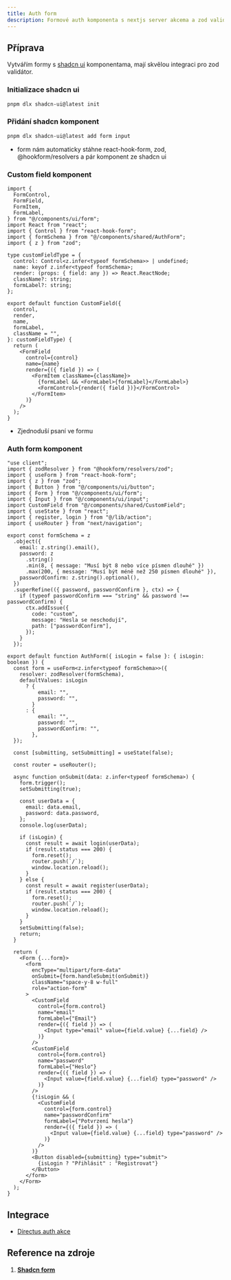 ```yaml
---
title: Auth form
description: Formové auth komponenta s nextjs server akcema a zod validací
---
```


## Příprava

Vytvářím formy s [shadcn ui](https://ui.shadcn.com) komponentama, mají skvělou integraci pro zod validátor.

### Initializace shadcn ui

```bash
pnpm dlx shadcn-ui@latest init
```

### Přidání shadcn komponent

```bash
pnpm dlx shadcn-ui@latest add form input
```

- form nám automaticky stáhne react-hook-form, zod, @hookform/resolvers a pár komponent ze shadcn ui

### Custom field komponent

```tsx
import {
  FormControl,
  FormField,
  FormItem,
  FormLabel,
} from "@/components/ui/form";
import React from "react";
import { Control } from "react-hook-form";
import { formSchema } from "@/components/shared/AuthForm";
import { z } from "zod";

type customFieldType = {
  control: Control<z.infer<typeof formSchema>> | undefined;
  name: keyof z.infer<typeof formSchema>;
  render: (props: { field: any }) => React.ReactNode;
  className?: string;
  formLabel?: string;
};

export default function CustomField({
  control,
  render,
  name,
  formLabel,
  className = "",
}: customFieldType) {
  return (
    <FormField
      control={control}
      name={name}
      render={({ field }) => (
        <FormItem className={className}>
          {formLabel && <FormLabel>{formLabel}</FormLabel>}
          <FormControl>{render({ field })}</FormControl>
        </FormItem>
      )}
    />
  );
}
```

- Zjednoduší psaní ve formu

### Auth form komponent

```tsx
"use client";
import { zodResolver } from "@hookform/resolvers/zod";
import { useForm } from "react-hook-form";
import { z } from "zod";
import { Button } from "@/components/ui/button";
import { Form } from "@/components/ui/form";
import { Input } from "@/components/ui/input";
import CustomField from "@/components/shared/CustomField";
import { useState } from "react";
import { register, login } from "@/lib/action";
import { useRouter } from "next/navigation";

export const formSchema = z
  .object({
    email: z.string().email(),
    password: z
      .string()
      .min(8, { message: "Musí být 8 nebo více písmen dlouhé" })
      .max(200, { message: "Musí být méně než 250 písmen dlouhé" }),
    passwordConfirm: z.string().optional(),
  })
  .superRefine(({ password, passwordConfirm }, ctx) => {
    if (typeof passwordConfirm === "string" && password !== passwordConfirm) {
      ctx.addIssue({
        code: "custom",
        message: "Hesla se neschodují",
        path: ["passwordConfirm"],
      });
    }
  });

export default function AuthForm({ isLogin = false }: { isLogin: boolean }) {
  const form = useForm<z.infer<typeof formSchema>>({
    resolver: zodResolver(formSchema),
    defaultValues: isLogin
      ? {
          email: "",
          password: "",
        }
      : {
          email: "",
          password: "",
          passwordConfirm: "",
        },
  });

  const [submitting, setSubmitting] = useState(false);

  const router = useRouter();

  async function onSubmit(data: z.infer<typeof formSchema>) {
    form.trigger();
    setSubmitting(true);

    const userData = {
      email: data.email,
      password: data.password,
    };
    console.log(userData);

    if (isLogin) {
      const result = await login(userData);
      if (result.status === 200) {
        form.reset();
        router.push(`/`);
        window.location.reload();
      }
    } else {
      const result = await register(userData);
      if (result.status === 200) {
        form.reset();
        router.push(`/`);
        window.location.reload();
      }
    }
    setSubmitting(false);
    return;
  }

  return (
    <Form {...form}>
      <form
        encType="multipart/form-data"
        onSubmit={form.handleSubmit(onSubmit)}
        className="space-y-8 w-full"
        role="action-form"
      >
        <CustomField
          control={form.control}
          name="email"
          formLabel={"Email"}
          render={({ field }) => (
            <Input type="email" value={field.value} {...field} />
          )}
        />
        <CustomField
          control={form.control}
          name="password"
          formLabel={"Heslo"}
          render={({ field }) => (
            <Input value={field.value} {...field} type="password" />
          )}
        />
        {!isLogin && (
          <CustomField
            control={form.control}
            name="passwordConfirm"
            formLabel={"Potvrzení hesla"}
            render={({ field }) => (
              <Input value={field.value} {...field} type="password" />
            )}
          />
        )}
        <Button disabled={submitting} type="submit">
          {isLogin ? "Přihlásit" : "Registrovat"}
        </Button>
      </form>
    </Form>
  );
}
```

## Integrace

- [Directus auth akce](/docs/getting-started/auth-directus)

## Reference na zdroje

1. **[Shadcn form](https://ui.shadcn.com/docs/components/form)**
